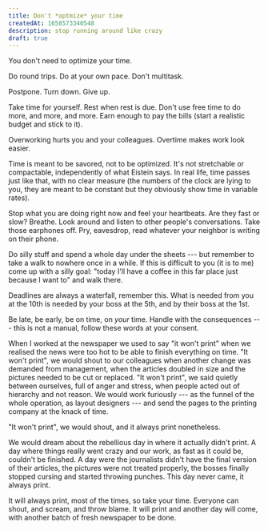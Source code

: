 ```yaml
---
title: Don't *optmize* your time
createdAt: 1658573340548
description: stop running around like crazy
draft: true
---
```


You don't need to optimize your time.

Do round trips. Do at your own pace. Don't multitask.

Postpone. Turn down. Give up.

Take time for yourself. Rest when rest is due. Don't use free time to do more, and more, and more. Earn enough to pay the bills (start a realistic budget and stick to it).

Overworking hurts you and your colleagues. Overtime makes work look easier.

Time is meant to be savored, not to be optimized. It's not stretchable or compactable, independently of what Eistein says. In real life, time passes just like that, with no clear measure (the numbers of the clock are lying to you, they are meant to be constant but they obviously show time in variable rates).

Stop what you are doing right now and feel your heartbeats. Are they fast or slow? Breathe. Look around and listen to other people's conversations. Take those earphones off. Pry, eavesdrop, read whatever your neighbor is writing on their phone.

Do silly stuff and spend a whole day under the sheets --- but remember to take a walk to nowhere once in a while. If this is difficult to you (it is to me) come up with a silly goal: "today I'll have a coffee in this far place just because I want to" and walk there.

Deadlines are always a waterfall, remember this. What is needed from you at the 10th is needed by your boss at the 5th, and by their boss at the 1st.

Be late, be early, be on time, on _your_ time. Handle with the consequences --- this is not a manual, follow these words at your consent.

When I worked at the newspaper we used to say "it won't print" when we realised the news were too hot to be able to finish everything on time. "It won't print", we would shout to our colleagues when another change was demanded from management, when the articles doubled in size and the pictures needed to be cut or replaced. "It won't print", we said quietly between ourselves, full of anger and stress, when people acted out of hierarchy and not reason. We would work furiously --- as the funnel of the whole operation, as layout designers --- and send the pages to the printing company at the knack of time.

"It won't print", we would shout, and it always print nonetheless.

We would dream about the rebellious day in where it actually didn't print. A day where things really went crazy and our work, as fast as it could be, couldn't be finished. A day were the journalists didn't have the final version of their articles, the pictures were not treated properly, the bosses finally stopped cursing and started throwing punches. This day never came, it always print.

It will always print, most of the times, so take your time. Everyone can shout, and scream, and throw blame. It will print and another day will come, with another batch of fresh newspaper to be done.

